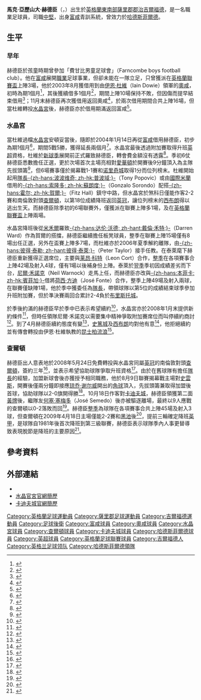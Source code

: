 {{noteTA|G1=Football|G2=EPL|G3=FAcup|G4=UK Places
|T=zh-hans:马克·哈德森; zh-hk:馬克·赫德臣;
|1=zh-hans:哈德森; zh-hk:赫德臣;
|2=zh-hans:马克·亚历山大·哈德森; zh-hk:馬克·亞歷山大·赫德臣;
|3=zh-hans:泰勒; zh-hk:泰萊;
|4=zh-hans:琼乔·谢尔威; zh-hk:鍾祖·舒維爾;
}}
{{Infobox football biography
| playername = 馬克·赫德臣<br />''Mark Hudson'' 
| image = Mark Hudson 2014.jpg
| image_size = 250
| caption = 赫德臣穿上卡迪夫城球衣
| fullname = Mark Alexander Hudson 
| height = {{height|ft=6|in=1}}
| dateofbirth = {{Birth date and age|1982|3|30|df=y}}
| birth_place = 英格蘭[[吉爾福德|吉爾福德]]
| currentclub = 
| clubnumber = 
| position = [[後衛_(足球)|後衛]] 
| youthyears1 = 1999–2000
| youthclubs1 = [[富勒姆足球俱乐部|富咸]] 
| years1 = 2000–2004
| clubs1 = [[富勒姆足球俱乐部|富咸]]
| caps1 = 0
| goals1 = 0
| years2 = 2003-2004
| clubs2 = → [[奥尔德姆足球俱乐部|奧咸]]
| caps2 = 15 
| goals2 = 0
| years3 = 2004
| clubs3 = → [[水晶宫足球俱乐部|水晶宮]]
| caps3 = 14 
| goals3 = 0
| years4 = 2004–2008
| clubs4 = [[水晶宫足球俱乐部|水晶宮]]
| caps4 = 106 
| goals4 = 7
| years5 = 2008–2009
| clubs5 = [[查尔顿竞技足球俱乐部|查爾頓]]
| caps5 = 43
| goals5 = 3
| years6 = 2009–2014
| clubs6 = [[卡迪夫城足球俱乐部|卡迪夫城]]
| caps6 = 144
| goals6 = 11
| years7 = 2014–2017
| clubs7 = [[哈德斯菲尔德足球俱乐部|哈德斯菲爾德]]
| caps7 = 102
| goals7 = 5
| totalcaps = 424 | totalgoals = 26
| manageryears1  = 2019
| managerclubs1  = [[哈德斯菲尔德足球俱乐部|哈德斯菲爾德]] (暫代)
| manageryears2  = 2019
| managerclubs2  = [[哈德斯菲尔德足球俱乐部|哈德斯菲爾德]] (暫代)
| pcupdate = 2014年9月29日 (一) 02:42 (UTC)
}}
'''馬克·亞歷山大·赫德臣'''（{{lang-en|'''Mark Alexander Hudson'''}}，{{bd|1982年|3月30日|catidx=Hudson, Mark}}）出生於[[英格蘭|英格蘭]][[東南英格蘭|東南部]][[薩里郡|薩里郡]][[郡治|郡治]][[吉爾福德|吉爾福德]]，是一名職業足球員，司職[[後衛_(足球)|中堅]]，出身[[富勒姆足球俱乐部|富咸]]青訓系統，曾效力於[[哈德斯菲尔德足球俱乐部|哈德斯菲爾德]]。

==生平==
===早年===
赫德臣於孩童時期曾參加「費甘比男童足球會」（Farncombe boys football club）。他在[[富勒姆足球俱乐部|富咸]]展開[[職業|職業]]足球事業，但卻未能在一隊立足，只曾獲派在[[英格蘭聯賽盃|英格蘭聯賽盃]]上陣3場，他於2003年8月獲借用到由[[伊恩·杜維|伊恩·杜維]]（Iain Dowie）領軍的[[奥尔德姆足球俱乐部|奧咸]]，初時為期1個月<ref>{{cite news |language=en |url=http://www.skysports.com/story/0,19528,11681_2274262,00.html |title=Latics land Hudson |publisher=''Sky Sports'' |date=2003-08-25 |accessdate=2011-10-15 |archive-date=2016-03-09 |archive-url=https://web.archive.org/web/20160309150433/http://www.skysports.com/story/0,19528,11681_2274262,00.html |dead-url=no }}</ref>，其後獲續借多1個月<ref>{{cite news |language=en |url=http://www.skysports.com/story/0,19528,11681_2276354,00.html |title=Doherty joins Seasiders |publisher=''Sky Sports'' |date=2003-09-22 |accessdate=2011-10-15}}</ref>，期間上陣10場保持不敗，但因傷而提早結束借用<ref>{{cite news |language=en |url=http://www.skysports.com/story/0,19528,11681_2279234,00.html |title=Hudson leaves Boundary Park |publisher=''Sky Sports'' |date=2003-10-23 |accessdate=2011-10-15}}</ref>；11月末赫德臣再次獲借用返回奧咸<ref>{{cite news |language=en |url=http://www.skysports.com/story/0,19528,11672_2282596,00.html |title=Latics complete double swoop |publisher=''Sky Sports'' |date=2003-11-27 |accessdate=2011-10-15 |archive-date=2016-03-08 |archive-url=https://web.archive.org/web/20160308010901/http://www.skysports.com/story/0,19528,11672_2282596,00.html |dead-url=no }}</ref>，於兩次借用期間合共上陣16場，但當杜維轉投[[水晶宫足球俱乐部|水晶宮]]後，赫德臣亦於借用期滿返回富咸<ref>{{cite news |language=en |url=http://www.skysports.com/story/0,19528,11672_2284640,00.html |title=Hudson leaves, Johnson stays at Latics |publisher=''Sky Sports'' |date=2003-12-30 |accessdate=2011-10-15 |archive-date=2016-03-08 |archive-url=https://web.archive.org/web/20160308010723/http://www.skysports.com/story/0,19528,11672_2284640,00.html |dead-url=no }}</ref>。

===水晶宮===
當杜維過檔[[水晶宫足球俱乐部|水晶宮]]安頓妥當後，隨即於2004年1月14日再從[[富勒姆足球俱乐部|富咸]]借用赫德臣，初步為期1個月<ref>{{cite news |language=en |url=http://www.skysports.com/story/0,19528,11681_2288244,00.html |title=Palace seal Hudson deal |publisher=''Sky Sports'' |date=2004-01-14 |accessdate=2011-10-15 |archive-date=2016-03-09 |archive-url=https://web.archive.org/web/20160309124647/http://www.skysports.com/story/0,19528,11681_2288244,00.html |dead-url=no }}</ref>，期間5戰5勝，獲得延長兩個月<ref>{{cite news |language=en |url=http://news.bbc.co.uk/sport2/hi/football/teams/c/crystal_palace/3492825.stm |title=Hudson to stay at Palace |publisher=''[[BBC_Sport|BBC Sport]]'' |date=2004-02-16 |accessdate=2011-10-14 |archive-date=2016-03-07 |archive-url=https://web.archive.org/web/20160307093044/http://news.bbc.co.uk/sport2/hi/football/teams/c/crystal_palace/3492825.stm |dead-url=no }}</ref>。水晶宮最後透過附加賽取得升班[[英超|英超]]資格，杜維於[[2004年至2005年英格蘭超級聯賽|新球季]]展開前正式羅致赫德臣，轉會費金額沒有透露<ref>{{cite news |language=en |url=http://news.bbc.co.uk/sport2/hi/football/teams/c/crystal_palace/3883003.stm |title=Hudson seals Palace switch |publisher=''[[BBC_Sport|BBC Sport]]'' |date=2004-07-11 |accessdate=2011-10-14 |archive-date=2014-02-28 |archive-url=https://web.archive.org/web/20140228160220/http://news.bbc.co.uk/sport2/hi/football/teams/c/crystal_palace/3883003.stm |dead-url=no }}</ref>。季初6仗赫德臣悉數擔任正選，更於次場首次主場亮相對[[埃弗顿足球俱乐部|愛華頓]]於開賽後9分鐘頂入為主隊先拔頭籌<ref>{{cite news |language=en |url=http://news.bbc.co.uk/sport2/hi/football/eng_prem/3564560.stm |title=Crystal Palace 1-3 Everton |publisher=''[[BBC_Sport|BBC Sport]]'' |date=2004-08-21 |accessdate=2011-10-14 |archive-date=2016-03-06 |archive-url=https://web.archive.org/web/20160306010415/http://news.bbc.co.uk/sport2/hi/football/eng_prem/3564560.stm |dead-url=no }}</ref>，但6場賽事僅於揭幕戰1-1賽和[[诺里奇城足球俱乐部|诺里奇城]]取得1分而位列榜末。杜維開始起用[[隊長_(足球)|隊長]][[托尼·波波维奇|-{zh-hans:波波维奇; zh-hk:普波域;}-]]（Tony Popovic）或由[[国际米兰足球俱乐部|國際米蘭]]借用的[[冈萨洛·索隆多|-{zh-hans:索隆多; zh-hk:蘇朗度;}-]]（Gonzalo Sorondo）配搭[[菲茨·霍尔|-{zh-hans:霍尔; zh-hk:賀爾;}-]]（Fitz Hall）鎮守中路，但水晶宮於煞科日僅能作客2-2賽和南倫敦對頭[[查尔顿竞技足球俱乐部|查爾頓]]，以第18位成績降班返回[[英冠|英冠]]，讓位列榜末的[[西布罗姆维奇足球俱乐部|西布朗]]得以逃出生天。而赫德臣除季初的6場聯賽外，僅獲派在聯賽上陣多1場，及在[[英格蘭聯賽盃|英格蘭聯賽盃]]上陣兩場。

水晶宮降班後從[[米尔沃尔足球俱乐部|米禾爾]]羅致[[达伦·沃德_(1978年出生足球运动员)|-{zh-hans:达伦·沃德; zh-hant:戴倫·禾特;}-]]（Darren Ward）作為賀爾的搭擋，赫德臣繼續擔任板凳球員，整季在聯賽上陣15場僅有8場出任正選，另外在盃賽上陣多7場，而杜維亦於2006年夏季解約離隊，由[[彼得·泰勒|-{zh-hans:彼得·泰勒; zh-hant:彼得·泰萊;}-]]（Peter Taylor）接手任教。在泰萊麾下赫德臣重新獲得正選席位，主要與[[莱昂·科特|莱昂·科特]]（Leon Cort）合作，[[2006年至2007年英格蘭足球冠軍聯賽|整季]]在各項賽事合上陣42場及射入4球，僅有1場以後補身份上陣。泰萊於[[2007年至2008年英格蘭足球冠軍聯賽|翌季]]季初因成績差劣而下台，[[尼爾·禾諾克|尼爾·禾諾克]]（Neil Warnock）走馬上任，而赫德臣亦改與[[本菲卡足球俱樂部|-{zh-hans:本菲卡; zh-hk:賓菲加;}-]]借將[[荷西·方迪|荷西·方迪]]（José Fonte）合作，整季上陣49場及射入兩球，在聯賽僅缺陣1場，他於季中獲委任為[[隊長_(足球)|隊長]]，帶領球隊以第5位的成績結束球季參加升班附加賽，但於準決賽兩回合累計2-4負於[[布里斯托尔城足球俱乐部|布里斯托城]]。

於季後約滿的赫德臣早於季中已表示希望續約<ref>{{cite news |language=en |url=http://www.skysports.com/story/0,19528,11688_3029974,00.html |title=Hudson eyes new deal |publisher=''Sky Sports'' |date=2008-01-07 |accessdate=2011-10-15 |archive-date=2016-03-09 |archive-url=https://web.archive.org/web/20160309154002/http://www.skysports.com/story/0,19528,11688_3029974,00.html |dead-url=no }}</ref>，水晶宮亦於2008年1月末提供新約條件<ref>{{cite news |language=en |url=http://www.skysports.com/story/0,19528,11688_3071341,00.html |title=Palace duo offered new deals |publisher=''Sky Sports'' |date=2008-01-22 |accessdate=2011-10-15 |archive-date=2010-07-12 |archive-url=https://web.archive.org/web/20100712193529/http://www.skysports.com/story/0,19528,11688_3071341,00.html |dead-url=no }}</ref>，但時任領隊尼爾·禾諾克以需要集中精神爭取附加賽席位而叫停續約商討<ref>{{cite news |language=en |url=http://www.skysports.com/story/0,19528,11688_3148762,00.html |title=Warnock puts deals on hold |publisher=''Sky Sports'' |date=2008-02-15 |accessdate=2011-10-15 |archive-date=2010-07-12 |archive-url=https://web.archive.org/web/20100712063957/http://www.skysports.com/story/0,19528,11688_3148762,00.html |dead-url=no }}</ref>。到了4月赫德臣續約態度有變<ref>{{cite news |language=en |url=http://www.skysports.com/story/0,19528,11688_3373901,00.html |title=Warnock expects Hudson snub |publisher=''Sky Sports'' |date=2008-04-01 |accessdate=2011-10-15}}</ref>，[[斯托克城足球俱乐部|史篤城]]及[[西布罗姆维奇足球俱乐部|西布朗]]均對他有意<ref>{{cite news |language=en |url=http://www.skysports.com/story/0,19528,11688_3407941,00.html |title=Rivals chase Palace stopper |publisher=''Sky Sports'' |date=2008-04-10 |accessdate=2011-10-15 |archive-date=2008-05-12 |archive-url=https://web.archive.org/web/20080512151236/http://www.skysports.com/story/0,19528,11688_3407941,00.html |dead-url=no }}</ref>，他拒絕續約並有傳會轉投由伊恩·杜維執教的[[女王公园巡游者足球俱乐部|昆士柏流浪]]<ref>{{cite news |language=en |url=http://www.skysports.com/story/0,19528,11688_3598349,00.html |title=Hudson set to fly Eagles' nest |publisher=''Sky Sports'' |date=2008-05-22 |accessdate=2011-10-15}}</ref>。

===查爾頓===
赫德臣出人意表地於2008年5月24日免費轉投與水晶宮同屬[[英冠|英冠]]的南倫敦對頭[[查尔顿竞技足球俱乐部|查爾頓]]，簽約三年<ref>{{Cite news |language=en |url=http://news.bbc.co.uk/sport1/hi/football/teams/c/charlton_athletic/7417706.stm |title=Hudson leaves Palace for Charlton |publisher=''[[BBC_Sport|BBC Sport]]'' |date=2008-05-24 |accessdate=2008-05-24}}</ref>，並表示希望協助球隊爭取升班資格<ref>{{cite news |language=en |url=http://news.bbc.co.uk/sport2/hi/football/teams/c/charlton_athletic/7440856.stm |title=Hudson play-off hopes for Addicks |publisher=''[[BBC_Sport|BBC Sport]]'' |date=2008-06-07 |accessdate=2011-10-15 |archive-date=2016-03-10 |archive-url=https://web.archive.org/web/20160310102708/http://news.bbc.co.uk/sport2/hi/football/teams/c/charlton_athletic/7440856.stm |dead-url=no }}</ref>。由於在舊球隊有擔任[[隊長_(足球)|隊長]]的經驗，加盟新球會後亦獲授予相同職務，他於8月9日聯賽揭幕戰主場對[[斯旺西城足球俱乐部|史雲斯]]，開賽後僅兩分鐘即接應[[琼乔·谢尔威|琼乔·谢尔威]]開出的[[角球|角球]]頂入，先拔頭籌兼取得加盟後首球，協助球隊以2-0旗開得勝<ref>{{cite news |language=en |url=http://news.bbc.co.uk/sport2/hi/football/eng_div_1/7540946.stm |title=Charlton 2-0 Swansea |publisher=''[[BBC_Sport|BBC Sport]]'' |date=2008-08-09 |accessdate=2011-10-15 |archive-date=2008-08-10 |archive-url=https://web.archive.org/web/20080810030757/http://news.bbc.co.uk/sport2/hi/football/eng_div_1/7540946.stm |dead-url=no }}</ref>。10月18日作客對[[卡迪夫城足球俱乐部|卡迪夫城]]，赫德臣領獲第二面[[黃牌|黃牌]]後，繼隊友[[何塞·塞梅多|何塞·塞梅多]]（José Semedo）後亦被驅逐離場，最終以9人應戰的查爾頓以0-2落敗而回<ref>{{cite news |language=en |url=http://news.bbc.co.uk/sport2/hi/football/eng_div_1/7665057.stm |title=Cardiff 2-0 Charlton |publisher=''[[BBC_Sport|BBC Sport]]'' |date=2008-10-18 |accessdate=2011-10-15 |archive-date=2008-10-21 |archive-url=https://web.archive.org/web/20081021082702/http://news.bbc.co.uk/sport2/hi/football/eng_div_1/7665057.stm |dead-url=no }}</ref>。赫德臣[[2008年至2009年英格蘭足球冠軍聯賽|整季]]為球隊在各項賽事合共上陣45場及射入3球，但查爾頓在2009年4月18日主場僅能2-2賽和[[黑池足球會|黑池]]後<ref>{{cite news |language=en |url=http://news.bbc.co.uk/sport2/hi/football/eng_div_1/7990049.stm |title=Charlton 2-2 Blackpool |publisher=''[[BBC_Sport|BBC Sport]]'' |date=2009-04-10 |accessdate=2011-10-15 |archive-date=2009-04-21 |archive-url=https://web.archive.org/web/20090421044948/http://news.bbc.co.uk/sport2/hi/football/eng_div_1/7990049.stm |dead-url=no }}</ref>，提前三輪確定降班[[英甲|英甲]]，是球隊自1981年後首次降班到第三級聯賽，赫德臣表示球隊季內人事更替導致表現脫節是降班的主要原因<ref>{{cite news |language=en |url=http://news.bbc.co.uk/sport2/hi/football/teams/c/charlton_athletic/8010795.stm |title=Hudson blames disjointed Addicks |publisher=''[[BBC_Sport|BBC Sport]]'' |date=2009-04-21 |accessdate=2011-10-15 |archive-date=2009-04-26 |archive-url=https://web.archive.org/web/20090426175158/http://news.bbc.co.uk/sport2/hi/football/teams/c/charlton_athletic/8010795.stm |dead-url=no }}</ref>。
<!--
===卡迪夫城===
In July 2009, Hudson signed for [[Football_League_Championship|Championship]] side [[Cardiff_City_F.C.|Cardiff City]] for a fee of £1.075m with an extra £250,000 possible if the Bluebirds reach the [[Premier_League|Premier League]].<ref>{{Cite web |url=http://www.charlton-athletic.co.uk/newsview.ink?nid=34384 |title=Bluebirds swoop for skipper |publisher=Charltonathletic.co.uk |date=2009-07-02 |accessdate=2009-07-02}}</ref><ref>{{Cite web |url=http://www.walesonline.co.uk/footballnation/cardiff-city-fc/2009/07/02/triple-boost-for-cardiff-city-91466-24053427/ |title=Triple boost for Cardiff City |publisher=[[Western_Mail_(Wales)|Western Mail]] |date=2009-07-02 |accessdate=2009-07-02}}</ref> An on-going contract dispute with midfielder [[Joe_Ledley|Joe Ledley]] led manager [[Dave_Jones_(football_manager)|Dave Jones]] to hand the captaincy to Hudson at the start of the season, the third successive club he had been appointed captain of.<ref>{{Cite web |url=http://www.walesonline.co.uk/footballnation/cardiff-city-fc/2009/08/07/mark-hudson-named-cardiff-city-captain-91466-24346744/ |title=Mark Hudson handed Cardiff City captaincy |publisher=[[South_Wales_Echo|South Wales Echo]] |date=2009-08-07 |accessdate=2009-08-08}}</ref> Hudson scored an own goal in a 1–1 draw against his former club [[Crystal_Palace_F.C.|Crystal Palace]] on 17 October 2009 before scoring his first goal for the club three weeks later during a 3–2 defeat to [[Swansea_City_A.F.C.|Swansea City]]. He made his 200th league appearance on boxing day against [[Plymouth_Argyle_F.C.|Plymouth Argyle]] and added his second goal of the season on 9 January 2010 against [[Blackpool_F.C.|Blackpool]]. However, his season was dealt a blow when he was ruled out for up to two months after being forced to undergo surgery on a split ankle tendon at the end of January.<ref>{{Cite web |url=http://www.cardiffcityfc.co.uk/page/NewsDetail/0,,10335~1949485,00.html |title=Huds out for 10–12 weeks |publisher=Cardiff City F.C. |date=2010-01-29 |accessdate=2010-01-31}}</ref> However he did return in time for the play-offs where Cardiff lost 3-2 to [[Blackpool_F.C.|Blackpool]] in the final.

At the start of the 2010-11 season, Hudson lost his captaincy to local boy, [[Craig_Bellamy|Craig Bellamy]],<ref>{{cite news |title=Craig Bellamy to lead Cardiff City on debut |url=http://news.bbc.co.uk/sport1/hi/football/teams/c/cardiff_city/8926215.stm |publisher=BBC Sport |date=20 August 2010 |accessdate=2010-08-20}}</ref> but however he did keep his place in the team. On 19 March, Hudson suffered a knee injury in a 3-3 draw with [[Millwall_F.C.|Millwall]], three days later it was confirmed Hudson would be out for up to six weeks.<ref>{{cite news |title=Mark Hudson injury blow for Cardiff City |url=http://news.bbc.co.uk/sport1/hi/football/teams/c/cardiff_city/9432841.stm |work=BBC Sport |publisher=British Broadcasting Corporation |date=22 March 2011 |accessdate=22 March 2011}}</ref> Despite reports, Hudson would be out for the season, he returned in Cardiff's 1-0 victory over [[Preston_North_End_F.C.|Preston North End]] on 25 April.<ref>{{cite news |title=Preston   0 - 1   Cardiff |url=http://news.bbc.co.uk/sport1/hi/football/13112165.stm |work=BBC Sport |publisher=British Broadcasting Corporation |date=25 April 2011 |accessdate=25 April 2011}}</ref> He however missed on the following game against [[Middlesbrough_F.C.|Middlesbrough]] which Cardiff lost 3-0 and was chosen to start in the final game of the season against [[Burnley_F.C.|Burnley]] but was taken off with another injury after 30 minutes.<ref>{{cite news |title=Burnley   1 - 1   Cardiff |url=http://news.bbc.co.uk/sport1/hi/football/13247282.stm |work=BBC Sport |publisher=British Broadcasting Corporation |date=7 May 2011 |accessdate=7 May 2011}}</ref> Again reports of Hudson season being in doubt were proven wrong as he was proven fit for the first leg of Cardiff's second consecutive play-off campaign.<ref>{{cite news |title=Mark Hudson clear for Cardiff City play-off at Reading |url=http://news.bbc.co.uk/sport1/hi/football/13340777.stm |work=BBC Sport |publisher=British Broadcasting Corporation |date=9 May 2011 |accessdate=9 May 2011}}</ref> Cardiff drew the first match against [[Reading_F.C.|Reading]], 0-0 at the [[Madjeski_Stadium|Madjeski Stadium]] but failed to beat them at [[Cardiff_City_Stadium|Cardiff City Stadium]], Cardiff lost the semi-finals 3-0.

Under new manager, [[Malky_Mackay|Malky Mackay]], Hudson regained team captaincy for the 2011-12 season and captained the team to a 1-0 win over [[West_Ham_United_F.C.|West Ham United]]. His first goal of the season came in the [[Severnside_derby|Severnside derby]] on 14 August 2011 against [[Bristol_City_F.C.|Bristol City]].<ref>{{cite news |title=Cardiff City 3-1 Bristol City |url=http://news.bbc.co.uk/sport1/hi/football/14435063.stm |publisher=BBC Sport |date=14 August 2011 |accessdate=14 August 2011}}</ref> Hudson made his 250th league appearance on 27 August against [[Portsmouth_F.C.|Portsmouth]].
-->
==參考資料==
{{reflist|2}}

==外部連結==
*{{soccerbase|id=22466|name=馬克·赫德臣}}
*[https://web.archive.org/web/20110726103939/http://www.cpfc.co.uk/page/ProfilesDetail/0,,10323~22992,00.html 水晶官宮官網簡歷]
*[https://web.archive.org/web/20111101071352/http://www.cardiffcityfc.co.uk/page/ProfilesDetail/0,,10335~22992,00.html 卡迪夫城官網簡歷]

{{s-start}}
{{s-sports}}
{{s-bef|before=[[馬特·賀蘭特|馬特·賀蘭特]]}}
{{s-ttl|title=[[查尔顿竞技足球俱乐部|查爾頓]][[隊長_(足球)|隊長]]|years=2008–2009年}}
{{s-aft|after=[[尼基·拜利|尼基·拜利]]}}
{{s-bef|before=[[达伦·普尔斯|达伦·普尔斯]]}}
{{s-ttl|title=[[卡迪夫城足球俱乐部|卡迪夫城]][[隊長_(足球)|隊長]]|years=2009 –2014年}}
{{s-aft|after=[[大卫·马歇尔_(足球运动员)|-{zh-hans:大卫·马歇尔; zh-hk:大衛·馬素爾;}-]]}}
{{s-end}}

{{哈德斯菲爾德領隊}}
{{2012/13年英冠PFA年度最佳陣容}}

{{DEFAULTSORT:Hudson, Mark}}
[[Category:英格蘭足球運動員|Category:英格蘭足球運動員]]
[[Category:薩里郡足球運動員|Category:薩里郡足球運動員]]
[[Category:吉爾福德運動員|Category:吉爾福德運動員]]
[[Category:足球後衛|Category:足球後衛]]
[[Category:富咸球員|Category:富咸球員]]
[[Category:奧咸球員|Category:奧咸球員]]
[[Category:水晶宮球員|Category:水晶宮球員]]
[[Category:查爾頓球員|Category:查爾頓球員]]
[[Category:卡迪夫城球員|Category:卡迪夫城球員]]
[[Category:哈德斯菲爾德球員|Category:哈德斯菲爾德球員]]
[[Category:英超球員|Category:英超球員]]
[[Category:英格蘭足球聯賽球員|Category:英格蘭足球聯賽球員]]
[[Category:吉爾福德人|Category:吉爾福德人]]
[[Category:英格兰足球领队|Category:英格兰足球领队]]
[[Category:哈德斯菲爾德領隊|Category:哈德斯菲爾德領隊]]